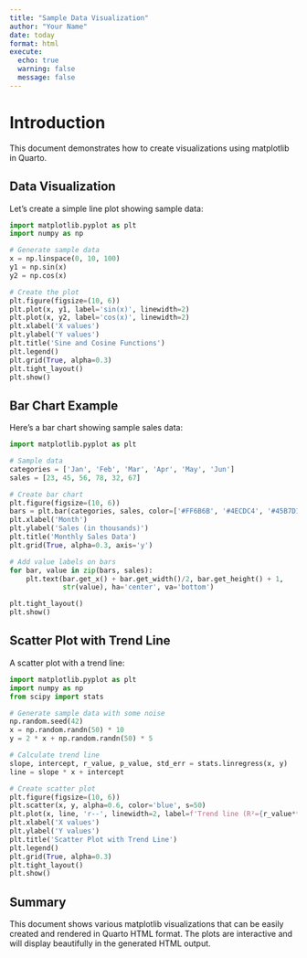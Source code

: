 ```yaml
---
title: "Sample Data Visualization"
author: "Your Name"
date: today
format: html
execute:
  echo: true
  warning: false
  message: false
---
```



# Introduction

This document demonstrates how to create visualizations using matplotlib in Quarto.

## Data Visualization

Let's create a simple line plot showing sample data:

```python
import matplotlib.pyplot as plt
import numpy as np

# Generate sample data
x = np.linspace(0, 10, 100)
y1 = np.sin(x)
y2 = np.cos(x)

# Create the plot
plt.figure(figsize=(10, 6))
plt.plot(x, y1, label='sin(x)', linewidth=2)
plt.plot(x, y2, label='cos(x)', linewidth=2)
plt.xlabel('X values')
plt.ylabel('Y values')
plt.title('Sine and Cosine Functions')
plt.legend()
plt.grid(True, alpha=0.3)
plt.tight_layout()
plt.show()
```

## Bar Chart Example

Here's a bar chart showing sample sales data:

```python
import matplotlib.pyplot as plt

# Sample data
categories = ['Jan', 'Feb', 'Mar', 'Apr', 'May', 'Jun']
sales = [23, 45, 56, 78, 32, 67]

# Create bar chart
plt.figure(figsize=(10, 6))
bars = plt.bar(categories, sales, color=['#FF6B6B', '#4ECDC4', '#45B7D1', '#96CEB4', '#FFEAA7', '#DDA0DD'])
plt.xlabel('Month')
plt.ylabel('Sales (in thousands)')
plt.title('Monthly Sales Data')
plt.grid(True, alpha=0.3, axis='y')

# Add value labels on bars
for bar, value in zip(bars, sales):
    plt.text(bar.get_x() + bar.get_width()/2, bar.get_height() + 1, 
             str(value), ha='center', va='bottom')

plt.tight_layout()
plt.show()
```

## Scatter Plot with Trend Line

A scatter plot with a trend line:

```python
import matplotlib.pyplot as plt
import numpy as np
from scipy import stats

# Generate sample data with some noise
np.random.seed(42)
x = np.random.randn(50) * 10
y = 2 * x + np.random.randn(50) * 5

# Calculate trend line
slope, intercept, r_value, p_value, std_err = stats.linregress(x, y)
line = slope * x + intercept

# Create scatter plot
plt.figure(figsize=(10, 6))
plt.scatter(x, y, alpha=0.6, color='blue', s=50)
plt.plot(x, line, 'r--', linewidth=2, label=f'Trend line (R²={r_value**2:.2f})')
plt.xlabel('X values')
plt.ylabel('Y values')
plt.title('Scatter Plot with Trend Line')
plt.legend()
plt.grid(True, alpha=0.3)
plt.tight_layout()
plt.show()
```

## Summary

This document shows various matplotlib visualizations that can be easily created and rendered in Quarto HTML format. The plots are interactive and will display beautifully in the generated HTML output.

